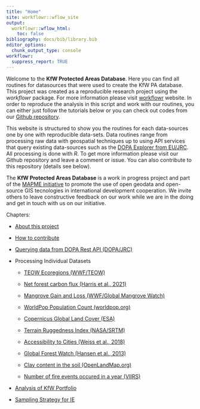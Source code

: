 ```yaml
---
title: "Home"
site: workflowr::wflow_site
output:
  workflowr::wflow_html:
    toc: false
bibliography: docs/bib/library.bib  
editor_options:
  chunk_output_type: console
workflowr:
  suppress_report: TRUE
---
```


Welcome to the **KfW Protected Areas Database**. Here you can find all routines for datasources that were used to create the KfW PA database. This project was created as a reproducible research project using the *workflowr* package. For more information please visit [workflowr](https://github.com/jdblischak/workflowr) website. In order to reproduce the analysis in this script and work with our routines, you can either just follow the tutorials below or you can check out codes from our [Github repository](https://github.com/openkfw/mapme.protectedareas). 

This website is structured to show you the routines for each data-sources one by one with reproducible data-sets. Data routines range from processing raw data with geospatial techniques up to using API services that query existing data-sources such as the [DOPA Explorer from EU/JRC](https://dopa-explorer.jrc.ec.europa.eu/). All processing is done with *R*. To get more information please visit our Github repository and leave a comment or issue. You can also contribute to this repository (details see below).

The **KfW Protected Areas Database** is a work in progress project and part of the [MAPME initiative](https://mapme-initiative.org/) to promote the use of open geodata and open-source GIS tecnologies in international development cooperation. We invite others to leave constructive feedback on our work while we are in the doing and get in touch with us on our initiative. 

Chapters:

- [About this project](README.html)

- [How to contribute](contribute.html)

- [Querying data from DOPA Rest API (DOPA/JRC)](dopa-rest.html)

- Processing Individual Datasets

  - [TEOW Ecoregions (WWF/TEOW)](wwf_teow.html)

  - [Net forest carbon flux (Harris et al., 2021)](carbon-flux.html)
  
  - [Mangrove Gain and Loss (WWF/Global Mangrove Watch)](gmw-mangrove.html)
  
  - [WorldPop Population Count (worldpop.org)](worldpop-population-count.html)

  - [Copernicus Global Land Cover (ESA)](copernicus-land-cover.html)

  - [Terrain Ruggedness Index (NASA/SRTM)](terrain_ruggedness_index.html)
  
  - [Accessibility to Cities (Weiss et al., 2018)](accessibility.html)
  
  - [Global Forest Watch (Hansen et al., 2013)](gfw.html)
  
  - [Clay content in the soil (OpenLandMap.org)](clay-content.html)
  
  - [Number of fire events occured in a year (VIIRS)](fire_event.html)
  
- [Analysis of KfW Portfolio](portfolio_analysis.html)

- [Sampling Strategy for IE](sampling.html)




